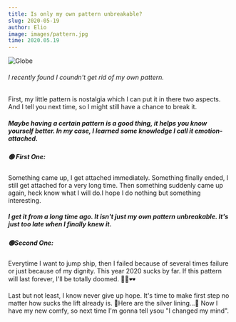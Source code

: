 ```yaml
---
title: Is only my own pattern unbreakable?
slug: 2020-05-19
author: Elio
image: images/pattern.jpg
time: 2020.05.19
---
```


![Globe](images/pattern.jpg)

###### I recently found I coundn't get rid of my own pattern.

First, my little pattern is nostalgia which I can put it in there two aspects.
And I tell you next time, so I might still have a chance to break it.

##### Maybe having a certain pattern is a good thing, it helps you know yourself better. In my case, I learned some knowledge I call it emotion-attached.

##### 🟢 First One:
Something came up, I get attached immediately. Something finally ended, I still get attached for a very long time.
Then something suddenly came up again, heck know what I will do.I hope I do nothing but something interesting.

##### I get it from a long time ago. It isn't just my own pattern unbreakable. It's just too late when I finally knew it.

##### 🟢Second One:
Everytime I want to jump ship, then I failed because of several times failure or just because of my dignity. This year 2020 sucks by far. If this pattern will last forever, I'll be totally doomed.
🎒🌂🕶

Last but not least, I know never give up hope. It's time to make first step no matter how sucks the lift already is.
🐙Here are the silver lining...🐉
Now I have my new comfy, so next time I'm gonna tell ysou "I changed my mind".